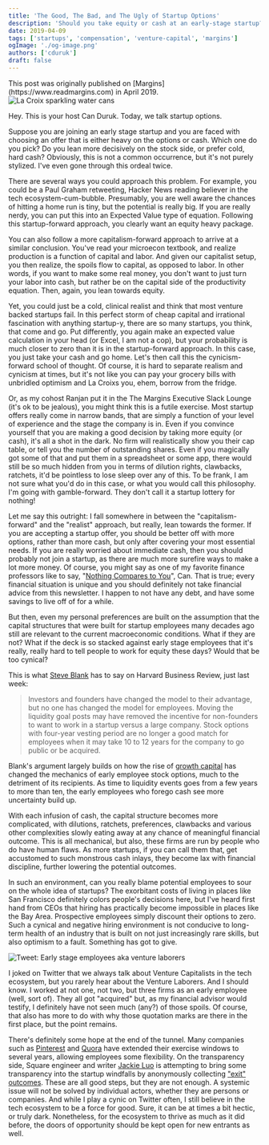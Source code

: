 ```yaml
---
title: 'The Good, The Bad, and The Ugly of Startup Options'
description: 'Should you take equity or cash at an early-stage startup? Exploring the tradeoffs when growth capital makes liquidity a decade away'
date: 2019-04-09
tags: ['startups', 'compensation', 'venture-capital', 'margins']
ogImage: './og-image.png'
authors: ['cduruk']
draft: false
---
```




<Callout variant="note">
This post was originally published on [Margins](https://www.readmargins.com) in April 2019.
</Callout>

<Image src={headerImage} alt="La Croix sparkling water cans" />

Hey. This is your host Can Duruk. Today, we talk startup options.

Suppose you are joining an early stage startup and you are faced with choosing an offer that is either heavy on the options or cash. Which one do you pick? Do you lean more decisively on the stock side, or prefer cold, hard cash? Obviously, this is not a common occurrence, but it's not purely stylized. I've even gone through this ordeal twice.

There are several ways you could approach this problem. For example, you could be a Paul Graham retweeting, Hacker News reading believer in the tech ecosystem-cum-bubble. Presumably, you are well aware the chances of hitting a home run is tiny, but the potential is really big. If you are really nerdy, you can put this into an Expected Value type of equation. Following this startup-forward approach, you clearly want an equity heavy package.

You can also follow a more capitalism-forward approach to arrive at a similar conclusion. You've read your microecon textbook, and realize production is a function of capital and labor. And given our capitalist setup, you then realize, the spoils flow to capital, as opposed to labor. In other words, if you want to make some real money, you don't want to just turn your labor into cash, but rather be on the capital side of the productivity equation. Then, again, you lean towards equity.

Yet, you could just be a cold, clinical realist and think that most venture backed startups fail. In this perfect storm of cheap capital and irrational fascination with anything startup-y, there are so many startups, you think, that come and go. Put differently, you again make an expected value calculation in your head (or Excel, I am not a cop), but your probability is much closer to zero than it is in the startup-forward approach. In this case, you just take your cash and go home. Let's then call this the cynicism-forward school of thought. Of course, it is hard to separate realism and cynicism at times, but it's not like you can pay your grocery bills with unbridled optimism and La Croixs you, ehem, borrow from the fridge.

Or, as my cohost Ranjan put it in the The Margins Executive Slack Lounge (it's ok to be jealous), you might think this is a futile exercise. Most startup offers really come in narrow bands, that are simply a function of your level of experience and the stage the company is in. Even if you convince yourself that you are making a good decision by taking more equity (or cash), it's all a shot in the dark. No firm will realistically show you their cap table, or tell you the number of outstanding shares. Even if you magically got some of that and put them in a spreadsheet or some app, there would still be so much hidden from you in terms of dilution rights, clawbacks, ratchets, it'd be pointless to lose sleep over any of this. To be frank, I am not sure what you'd do in this case, or what you would call this philosophy. I'm going with gamble-forward. They don't call it a startup lottery for nothing!

Let me say this outright: I fall somewhere in between the "capitalism-forward" and the "realist" approach, but really, lean towards the former. If you are accepting a startup offer, you should be better off with more options, rather than more cash, but only after covering your most essential needs. If you are really worried about immediate cash, then you should probably not join a startup, as there are much more surefire ways to make a lot more money. Of course, you might say as one of my favorite finance professors like to say, "[Nothing Compares to You](https://www.youtube.com/watch?v=0-EF60neguk)", Can. That is true; every financial situation is unique and you should definitely not take financial advice from this newsletter. I happen to not have any debt, and have some savings to live off of for a while.

But then, even my personal preferences are built on the assumption that the capital structures that were built for startup employees many decades ago still are relevant to the current macroeconomic conditions. What if they are not? What if the deck is so stacked against early stage employees that it's really, really hard to tell people to work for equity these days? Would that be too cynical?

This is what [Steve Blank](https://hbr.org/2019/04/why-the-ipo-market-is-in-trouble) has to say on Harvard Business Review, just last week:

> Investors and founders have changed the model to their advantage, but no one has changed the model for employees. Moving the liquidity goal posts may have removed the incentive for non-founders to want to work in a startup versus a large company. Stock options with four-year vesting period are no longer a good match for employees when it may take 10 to 12 years for the company to go public or be acquired.

Blank's argument largely builds on how the rise of [growth capital](/blog/please-make-money/) has changed the mechanics of early employee stock options, much to the detriment of its recipients. As time to liquidity events goes from a few years to more than ten, the early employees who forego cash see more uncertainty build up.

With each infusion of cash, the capital structure becomes more complicated, with dilutions, ratchets, preferences, clawbacks and various other complexities slowly eating away at any chance of meaningful financial outcome. This is all mechanical, but also, these firms are run by people who do have human flaws. As more startups, if you can call them that, get accustomed to such monstrous cash inlays, they become lax with financial discipline, further lowering the potential outcomes.

In such an environment, can you really blame potential employees to sour on the whole idea of startups? The exorbitant costs of living in places like San Francisco definitely colors people's decisions here, but I've heard first hand from CEOs that hiring has practically become impossible in places like the Bay Area. Prospective employees simply discount their options to zero. Such a cynical and negative hiring environment is not conducive to long-term health of an industry that is built on not just increasingly rare skills, but also optimism to a fault. Something has got to give.

<Image src={twitterImage} alt="Tweet: Early stage employees aka venture laborers" />

I joked on Twitter that we always talk about Venture Capitalists in the tech ecosystem, but you rarely hear about the Venture Laborers. And I should know. I worked at not one, not two, but three firms as an early employee (well, sort of). They all got "acquired" but, as my financial advisor would testify, I definitely have not seen much (any?) of those spoils. Of course, that also has more to do with why those quotation marks are there in the first place, but the point remains.

There's definitely some hope at the end of the tunnel. Many companies such as [Pinterest](https://medium.com/@Pinterest_Engineering/re-pinning-pinterest-options-a9733c5088e5) and [Quora](https://www.fastcompany.com/90231984/quora-just-gave-current-and-former-employees-10-years-to-exercise-their-stock-options) have extended their exercise windows to several years, allowing employees some flexibility. On the transparency side, Square engineer and writer [Jackie Luo](https://twitter.com/jackiehluo) is attempting to bring some transparency into the startup windfalls by anonymously collecting ["exit" outcomes](https://twitter.com/jackiehluo/status/1113168098487119874). These are all good steps, but they are not enough. A systemic issue will not be solved by individual actors, whether they are persons or companies. And while I play a cynic on Twitter often, I still believe in the tech ecosystem to be a force for good. Sure, it can be at times a bit hectic, or truly dark. Nonetheless, for the ecosystem to thrive as much as it did before, the doors of opportunity should be kept open for new entrants as well.
